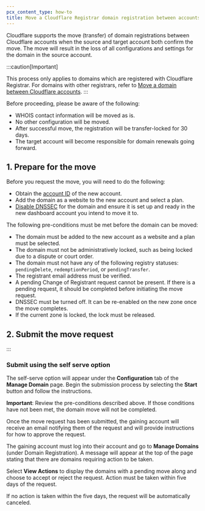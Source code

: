 ```yaml
---
pcx_content_type: how-to
title: Move a Cloudflare Registrar domain registration between accounts
---
```


Cloudflare supports the move (transfer) of domain registrations between Cloudflare accounts when the source and target account both confirm the move. The move will result in the loss of all configurations and settings for the domain in the source account.

:::caution[Important]

This process only applies to domains which are registered with Cloudflare Registrar. For domains with other registrars, refer to [Move a domain between Cloudflare accounts](/fundamentals/setup/manage-domains/move-domain/).
:::

Before proceeding, please be aware of the following:

* WHOIS contact information will be moved as is.
* No other configuration will be moved.
* After successful move, the registration will be transfer-locked for 30 days.
* The target account will become responsible for domain renewals going forward.

## 1. Prepare for the move

Before you request the move, you will need to do the following:

* Obtain the [account ID](/fundamentals/setup/find-account-and-zone-ids) of the new account.
* Add the domain as a website to the new account and select a plan.
* [Disable DNSSEC](/dns/dnssec/#disable-dnssec) for the domain and ensure it is set up and ready in the new dashboard account you intend to move it to.

The following pre-conditions must be met before the domain can be moved:

* The domain must be added to the new account as a website and a plan must be selected.
* The domain must not be administratively locked, such as being locked due to a dispute or court order.
* The domain must not have any of the following registry statuses: `pendingDelete`, `redemptionPeriod`, or `pendingTransfer`.
* The registrant email address must be verified.
* A pending Change of Registrant request cannot be present. If there is a pending request, it should be completed before initiating the move request.
* DNSSEC must be turned off. It can be re-enabled on the new zone once the move completes.
* If the current zone is locked, the lock must be released.

## 2. Submit the move request

:::

### Submit using the self serve option 

The self-serve option will appear under the **Configuration** tab of the **Manage Domain** page. Begin the submission process by selecting the **Start** button and follow the instructions.

**Important**: Review the pre-conditions described above. If those conditions have not been met, the domain move will not be completed.

Once the move request has been submitted, the gaining account will receive an email notifying them of the request and will provide instructions for how to approve the request.

The gaining account must log into their account and go to **Manage Domains** (under Domain Registration). A message will appear at the top of the page stating that there are domains requiring action to be taken.

Select **View Actions** to display the domains with a pending move along and choose to accept or reject the request. Action must be taken within five days of the request.

If no action is taken within the five days, the request will be automatically canceled.
